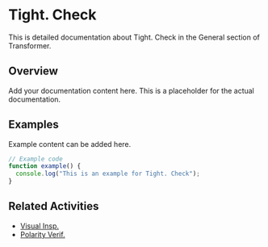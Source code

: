 # Tight. Check

This is detailed documentation about Tight. Check in the General section of Transformer.

## Overview

Add your documentation content here. This is a placeholder for the actual documentation.

## Examples

Example content can be added here.

```typescript
// Example code
function example() {
  console.log("This is an example for Tight. Check");
}
```

## Related Activities

- [Visual Insp.](/docs/transformer/general/visual-insp)
- [Polarity Verif.](/docs/transformer/general/polarity-verif)

